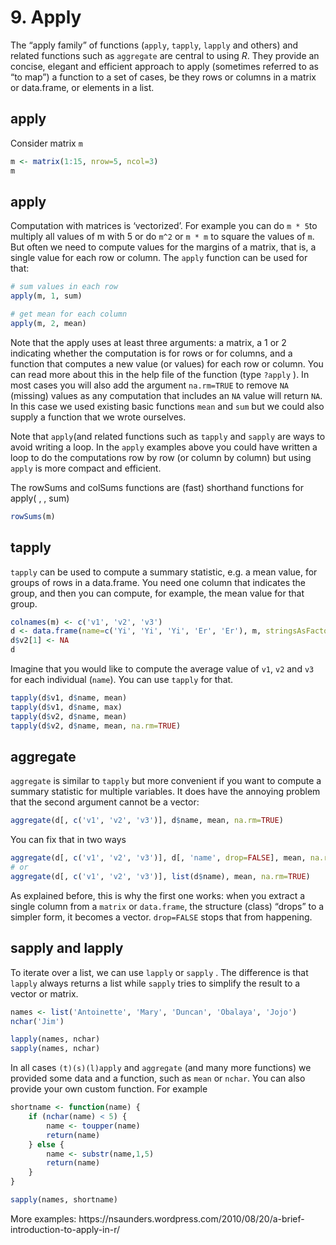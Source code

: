 # 9. Apply

The "apply family" of functions (`apply`, `tapply`, `lapply` and others) and related functions such as `aggregate` are central to using *R*. They provide an concise, elegant and efficient approach to apply (sometimes referred to as "to map") a function to a set of cases, be they rows or columns in a matrix or data.frame, or elements in a list. 

## apply

Consider matrix `m`

```r
m <- matrix(1:15, nrow=5, ncol=3)
m
```

## apply

Computation with matrices is 'vectorized'. For example you can do `m * 5`to multiply all values of m with 5 or do `m^2` or `m * m` to square the values of `m`. But often we need to compute values for the margins of a matrix, that is, a single value for each row or column. The `apply` function can be used for that:

```r
# sum values in each row
apply(m, 1, sum)

# get mean for each column
apply(m, 2, mean)
```

Note that the apply uses at least three arguments: a matrix, a 1 or 2 indicating whether the computation is for rows or for columns, and a function that computes a new value (or values) for each row or column. You can read more about this in the help file of the function (type `?apply` ). In most cases you will also add the argument `na.rm=TRUE` to remove `NA` (missing) values as any computation that includes an `NA` value will return `NA`. In this case we used existing basic functions `mean` and `sum` but we could also supply a function that we wrote ourselves. 

Note that `apply`(and related functions such as `tapply` and `sapply` are ways to avoid writing a loop. In the `apply` examples above you could have written a loop to do the computations row by row (or column by column) but using `apply` is more compact and efficient.

The rowSums and colSums functions are (fast) shorthand functions for apply( , , sum)

```r
rowSums(m)
```


## tapply


`tapply` can be used to compute a summary statistic, e.g. a mean value, for groups of rows in a data.frame. You need one column that indicates the group, and then you can compute, for example, the mean value for that group.

```r
colnames(m) <- c('v1', 'v2', 'v3')
d <- data.frame(name=c('Yi', 'Yi', 'Yi', 'Er', 'Er'), m, stringsAsFactors=FALSE)
d$v2[1] <- NA
d
``` 

Imagine that you would like to compute the average value of `v1`, `v2` and `v3` for each individual (`name`). You can use `tapply` for that.

```r
tapply(d$v1, d$name, mean)
tapply(d$v1, d$name, max)
tapply(d$v2, d$name, mean)
tapply(d$v2, d$name, mean, na.rm=TRUE)
```

## aggregate

`aggregate` is similar to `tapply` but more convenient if you want to compute a summary statistic for multiple variables. It does have the annoying problem that the second argument cannot be a vector:

```r
aggregate(d[, c('v1', 'v2', 'v3')], d$name, mean, na.rm=TRUE)
```

You can fix that in two ways

```r
aggregate(d[, c('v1', 'v2', 'v3')], d[, 'name', drop=FALSE], mean, na.rm=TRUE)
# or 
aggregate(d[, c('v1', 'v2', 'v3')], list(d$name), mean, na.rm=TRUE)
```

As explained before, this is why the first one works: when you extract a single column from a `matrix` or `data.frame`, the structure (class) "drops" to a simpler form, it becomes a vector. `drop=FALSE` stops that from happening. 


## sapply and lapply

To iterate over a list, we can use `lapply` or `sapply` . The difference is that `lapply` always returns a list while `sapply` tries to simplify the result to a vector or matrix.

```r
names <- list('Antoinette', 'Mary', 'Duncan', 'Obalaya', 'Jojo')
nchar('Jim')

lapply(names, nchar)
sapply(names, nchar)
```

In all cases `(t)(s)(l)apply` and `aggregate` (and many more functions) we provided some data and a function, such as `mean` or `nchar`.
You can also provide your own custom function. For example

```r
shortname <- function(name) {
	if (nchar(name) < 5) {
		name <- toupper(name)
		return(name)
	} else {
		name <- substr(name,1,5)
		return(name)
	}
}

sapply(names, shortname)
```

More examples: https://nsaunders.wordpress.com/2010/08/20/a-brief-introduction-to-apply-in-r/


